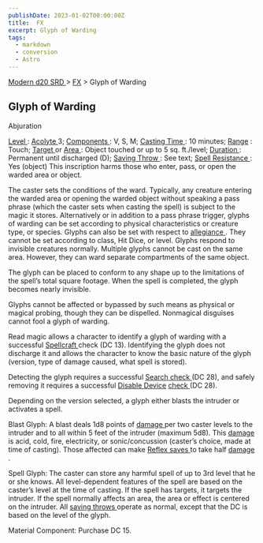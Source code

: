 ```yaml
---
publishDate: 2023-01-02T00:00:00Z
title:  FX
excerpt: Glyph of Warding
tags:
  - markdown
  - conversion
  - Astro
---
```


[ Modern d20 SRD ](/#modernD20) > [ FX](modern-d20-srd-fx-index) > Glyph of Warding

##  Glyph of Warding

Abjuration

[ Level ](modern-d20-srd-fx-level) : [ Acolyte ](modern-d20-srd-classes-advanced-acolyte) 3; [ Components ](modern-d20-srd-fx-components) : V, S, M; [Casting Time ](modern-d20-srd-fx-casting-time) : 10 minutes; [ Range](modern-d20-srd-fx-range) : Touch; [ Target ](modern-d20-srd-fx-target) or [Area ](modern-d20-srd-fx-area) : Object touched or up to 5 sq. ft./level; [Duration ](modern-d20-srd-fx-duration) : Permanent until discharged (D); [Saving Throw ](modern-d20-srd-basics-saving-throws) : See text; [ Spell Resistance ](modern-d20-srd-special-abilities-spell-resistance) : Yes (object)
This inscription harms those who enter, pass, or open the warded area or
object.

The caster sets the conditions of the ward. Typically, any creature entering
the warded area or opening the warded object without speaking a pass phrase
(which the caster sets when casting the spell) is subject to the magic it
stores. Alternatively or in addition to a pass phrase trigger, glyphs of
warding can be set according to physical characteristics or creature type, or
species. Glyphs can also be set with respect to [ allegiance ](modern-d20-srd-basics-allegiances) . They cannot be set according to class, Hit Dice, or
level. Glyphs respond to invisible creatures normally. Multiple glyphs cannot
be cast on the same area. However, they can ward separate compartments of the
same object.

The glyph can be placed to conform to any shape up to the limitations of the
spell’s total square footage. When the spell is completed, the glyph becomes
nearly invisible.

Glyphs cannot be affected or bypassed by such means as physical or magical
probing, though they can be dispelled. Nonmagical disguises cannot fool a
glyph of warding.

Read magic allows a character to identify a glyph of warding with a successful
[ Spellcraft ](modern-d20-srd-classes-advanced-mage) check (DC 13).
Identifying the glyph does not discharge it and allows the character to know
the basic nature of the glyph (version, type of damage caused, what spell is
stored).

Detecting the glyph requires a successful [ Search ](modern-d20-srd-skills-search) [ check ](modern-d20-srd-skills-skill-basics-php#skill-check-index)
(DC 28), and safely removing it requires a successful [ Disable Device](modern-d20-srd-skills-disable-device) [ check ](modern-d20-srd-skills-skill-basics-php#skill-check-index) (DC 28).

Depending on the version selected, a glyph either blasts the intruder or
activates a spell.

Blast Glyph: A blast deals 1d8 points of [ damage ](modern-d20-srd-combat-damage) per two caster levels to the intruder and to all within 5 feet of the
intruder (maximum 5d8). This [ damage ](modern-d20-srd-combat-damage) is acid,
cold, fire, electricity, or sonic/concussion (caster’s choice, made at time of
casting). Those affected can make [ Reflex saves ](modern-d20-srd-basics-saving-throws) to take half [ damage ](modern-d20-srd-combat-damage) .

Spell Glyph: The caster can store any harmful spell of up to 3rd level that he
or she knows. All level-dependent features of the spell are based on the
caster’s level at the time of casting. If the spell has targets, it targets
the intruder. If the spell normally affects an area, the area or effect is
centered on the intruder. All [ saving throws ](modern-d20-srd-basics-saving-throws) operate as normal, except that the DC is based on the level of the
glyph.

Material Component: Purchase DC 15.


